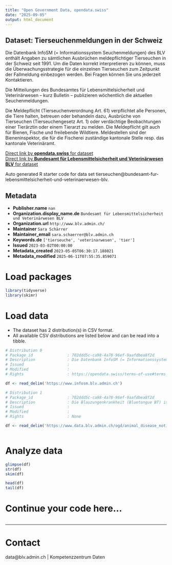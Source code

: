 ```yaml
---
title: "Open Government Data, opendata.swiss"
date: "2025-09-05"
output: html_document
---
```


## Dataset: Tierseuchenmeldungen in der Schweiz

Die Datenbank InfoSM (= Informationssystem Seuchenmeldungen) des BLV enthält Angaben zu sämtlichen Ausbrüchen meldepflichtiger Tierseuchen in der Schweiz seit 1991.
Um die Daten korrekt interpretieren zu können, muss die Überwachungsstrategie für die einzelnen Tierseuchen zum Zeitpunkt der Fallmeldung einbezogen werden. Bei Fragen können Sie uns jederzeit Kontaktieren.

Die Mitteilungen des Bundesamtes für Lebensmittelsicherheit und Veterinärwesen – kurz Bulletin – publizieren wöchentlich die aktuellen Seuchenmeldungen.

Die Meldepflicht (Tierseuchenverordnung Art. 61) verpflichtet alle Personen, die Tiere halten, betreuen oder behandeln dazu, Ausbrüche von Tierseuchen (Tierseuchengesetz Art. 1) oder verdächtige Beobachtungen einer Tierärztin oder einem Tierarzt zu melden. Die Meldepflicht gilt auch für Bienen, Fische und freilebende Wildtiere. Meldestellen sind der Bieneninspektor, die für die Fischerei zuständige kantonale Stelle resp. das kantonale Veterinäramt.

[Direct link by **opendata.swiss** for dataset](https://opendata.swiss/de/dataset/meldepflichtige-tierseuchen-in-der-schweiz)<br>
[Direct link by **Bundesamt für Lebensmittelsicherheit und Veterinärwesen BLV** for dataset](https://infosm.blv.admin.ch/)

Auto generated R starter code for data set tierseuchen@bundesamt-fur-lebensmittelsicherheit-und-veterinaerwesen-blv.

## Metadata

- **Publisher.name** `nan`
- **Organization.display_name.de** `Bundesamt für Lebensmittelsicherheit und Veterinärwesen BLV`
- **Organization.url** `http://www.blv.admin.ch/`
- **Maintainer** `Sara Schärrer`
- **Maintainer_email** `sara.schaerrer@blv.admin.ch`
- **Keywords.de** `['tierseuche', 'veterinarwesen', 'tier']`
- **Issued** `2023-03-02T00:00:00`
- **Metadata_created** `2023-05-05T06:30:17.188021`
- **Metadata_modified** `2025-06-11T07:55:35.859071`


# Load packages

```r

library(tidyverse)
library(skimr)

```

# Load data

-   The dataset has 2 distribution(s) in CSV format.
-   All available CSV distributions are listed below and can be read into a tibble.

```r

# Distribution 0
# Package_id               : 702ddd5c-ca98-4a78-96ef-9aafdbea8f2d
# Description              : Die Datenbank InfoSM (= Informationssystem Seuchenmeldungen) des BLV enthält Angaben zu sämtlichen Ausbrüchen meldepflichtiger Tierseuchen in der Schweiz seit 1991
# Issued                   : 
# Modified                 : 
# Rights                   : https://opendata.swiss/terms-of-use#terms_by

df <- read_delim('https://www.infosm.blv.admin.ch')

# Distribution 1
# Package_id               : 702ddd5c-ca98-4a78-96ef-9aafdbea8f2d
# Description              : Die Blauzungenkrankheit (Bluetongue BT) ist eine nicht ansteckende Viruserkrankung der Wiederkäuer und Kameliden, die durch stechende Insekten (Vektoren) übertragen wird. Für den Menschen ist die Krankheit nicht gefährlich.
# Issued                   : 
# Modified                 : 
# Rights                   : None

df <- read_delim('https://www.data.blv.admin.ch/ogd/animal_disease_notifications/disease_notifications_bluetongue_2024.csv')



```

# Analyze data

```r

glimpse(df)
str(df)
skim(df)

head(df)
tail(df)

```

# Continue your code here...

```r

```

------------------------------------------------------------------------

# Contact

data@blv.admin.ch | Kompetenzzentrum Daten
